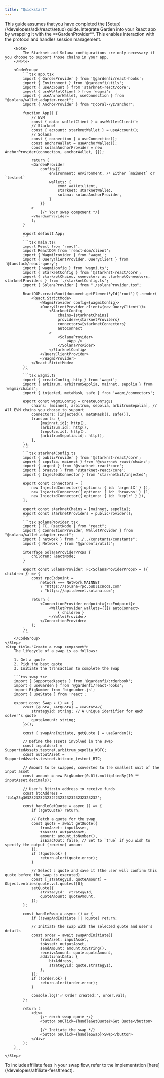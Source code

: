 ```yaml
---
title: "Quickstart"
---
```


<Steps>
    <Step title="Prerequistes">
        This guide assumes that you have completed the [Setup](/developers/sdk/react/setup) guide.
    </Step>
    <Step title="Setup your React app">
        Integrate Garden into your React app by wrapping it with the **GardenProvider**. This enables interaction with the protocol and handles session management.

        <Note>
            The Starknet and Solana configurations are only necessary if you choose to support those chains in your app.
        </Note>

        <CodeGroup>
            ```tsx app.tsx
            import { GardenProvider } from '@gardenfi/react-hooks';
            import { Environment } from '@gardenfi/utils';
            import { useAccount } from 'starknet-react/core';
            import { useWalletClient } from 'wagmi';
            import { useAnchorWallet, useConnection } from "@solana/wallet-adapter-react";
            import { AnchorProvider } from "@coral-xyz/anchor";

            function App() {
                // EVM
                const { data: walletClient } = useWalletClient();
                // Starknet
                const { account: starknetWallet } = useAccount();
                // Solana
                const { connection } = useConnection();
                const anchorWallet = useAnchorWallet();
                const solanaAnchorProvider = new AnchorProvider(connection, anchorWallet, {});

                return (
                <GardenProvider
                    config={{
                        environment: environment, // Either `mainnet` or `testnet`
                        wallets: {
                            evm: walletClient,
                            starknet: starknetWallet,
                            solana: solanaAnchorProvider,
                        }
                    }}
                >
                    {/* Your swap component */}
                </GardenProvider>
                );
            }

            export default App;
            ```
            ```tsx main.tsx
            import React from 'react';
            import ReactDOM from 'react-dom/client';
            import { WagmiProvider } from 'wagmi';
            import { QueryClientProvider, QueryClient } from '@tanstack/react-query';
            import { wagmiConfig } from 'wagmi.ts';
            import { StarknetConfig } from '@starknet-react/core';
            import { starknetChains, connectors as starknetConnectors, starknetProviders } from './starknetConfig.ts';
            import { SolanaProvider } from "./solanaProvider.tsx";

            ReactDOM.createRoot(document.getElementById('root')!).render(
                <React.StrictMode>
                    <WagmiProvider config={wagmiConfig}>
                    <QueryClientProvider client={new QueryClient()}>
                        <StarknetConfig
                            chains={starknetChains}
                            provider={starknetProviders}
                            connectors={starknetConnectors}
                            autoConnect
                        >
                            <SolanaProvider>
                                <App />
                            </SolanaProvider>
                        </StarknetConfig>
                    </QueryClientProvider>
                    </WagmiProvider>
                </React.StrictMode>
            );
            ```
            ```tsx wagmi.ts
            import { createConfig, http } from 'wagmi';
            import { arbitrum, arbitrumSepolia, mainnet, sepolia } from 'wagmi/chains';
            import { injected, metaMask, safe } from 'wagmi/connectors';

            export const wagmiConfig = createConfig({
                chains: [mainnet, arbitrum, sepolia, arbitrumSepolia], // All EVM chains you choose to support
                connectors: [injected(), metaMask(), safe()],
                transports: {
                    [mainnet.id]: http(),
                    [arbitrum.id]: http(),
                    [sepolia.id]: http(),
                    [arbitrumSepolia.id]: http(),
                },
            });
            ```
            ```tsx starknetConfig.ts
            import { publicProvider } from '@starknet-react/core';
            import { sepolia, mainnet } from '@starknet-react/chains';
            import { argent } from '@starknet-react/core';
            import { braavos } from '@starknet-react/core';
            import { InjectedConnector } from 'starknetkit/injected';

            export const connectors = [
                new InjectedConnector({ options: { id: 'argentX' } }),
                new InjectedConnector({ options: { id: 'braavos' } }),
                new InjectedConnector({ options: { id: 'keplr' } }),
            ];

            export const starknetChains = [mainnet, sepolia];
            export const starknetProviders = publicProvider();
            ```
            ```tsx solanaProvider.tsx
            import { FC, ReactNode } from "react";
            import { ConnectionProvider, WalletProvider } from "@solana/wallet-adapter-react";
            import { network } from "../../constants/constants";
            import { Network } from "@gardenfi/utils";

            interface SolanaProviderProps {
                children: ReactNode;
            }

            export const SolanaProvider: FC<SolanaProviderProps> = ({ children }) => {
                const rpcEndpoint =
                    network === Network.MAINNET
                    ? "https://solana-rpc.publicnode.com"
                    : "https://api.devnet.solana.com";

                return (
                    <ConnectionProvider endpoint={rpcEndpoint}>
                        <WalletProvider wallets={[]} autoConnect>
                            { children }
                        </WalletProvider>
                    </ConnectionProvider>
                );
            };
            ```
        </CodeGroup>
    </Step>
    <Step title="Create a swap component">
        The lifecycle of a swap is as follows:

        1. Get a quote
        2. Pick the best quote
        3. Initiate the transaction to complete the swap

        ```tsx swap.tsx
        import { SupportedAssets } from '@gardenfi/orderbook';
        import { useGarden } from '@gardenfi/react-hooks';
        import BigNumber from 'bignumber.js';
        import { useState } from 'react';

        export const Swap = () => {
            const [quote, setQuote] = useState<{
                strategyId: string; // A unique identifier for each solver's quote
                quoteAmount: string;
            }>();

            const { swapAndInitiate, getQuote } = useGarden();

            // Define the assets involved in the swap
            const inputAsset = SupportedAssets.testnet.arbitrum_sepolia_WBTC;
            const outputAsset = SupportedAssets.testnet.bitcoin_testnet_BTC;

            // Amount to be swapped, converted to the smallest unit of the input asset
            const amount = new BigNumber(0.01).multipliedBy(10 ** inputAsset.decimals);

            // User's Bitcoin address to receive funds
            const btcAddress = 'tb1q25q3632323232323232323232323232323232';

            const handleGetQuote = async () => {
                if (!getQuote) return;

                // Fetch a quote for the swap
                const quote = await getQuote({
                    fromAsset: inputAsset,
                    toAsset: outputAsset,
                    amount: amount.toNumber(),
                    isExactOut: false, // Set to `true` if you wish to specify the output (receive) amount
                });
                if (!quote.ok) {
                    return alert(quote.error);
                }

                // Select a quote and save it (the user will confirm this quote before the swap is executed)
                const [_strategyId, quoteAmount] = Object.entries(quote.val.quotes)[0];
                setQuote({
                    strategyId: _strategyId,
                    quoteAmount: quoteAmount,
                });
            };

            const handleSwap = async () => {
                if (!swapAndInitiate || !quote) return;

                // Initiate the swap with the selected quote and user's details
                const order = await swapAndInitiate({
                    fromAsset: inputAsset,
                    toAsset: outputAsset,
                    sendAmount: amount.toString(),
                    receiveAmount: quote.quoteAmount,
                    additionalData: {
                        btcAddress,
                        strategyId: quote.strategyId,
                    },
                });
                if (!order.ok) {
                    return alert(order.error);
                }

                console.log('✅ Order created:', order.val);
            };

            return (
                <div>
                    {/* Fetch swap quote */}
                    <button onClick={handleGetQuote}>Get Quote</button>

                    {/* Initiate the swap */}
                    <button onClick={handleSwap}>Swap</button>
                </div>
            );
        }
        ```
    </Step>
</Steps>

<Note>
  To include affiliate fees in your swap flow, refer to the implementation [here](/developers/affiliate-fees#react).
</Note>
